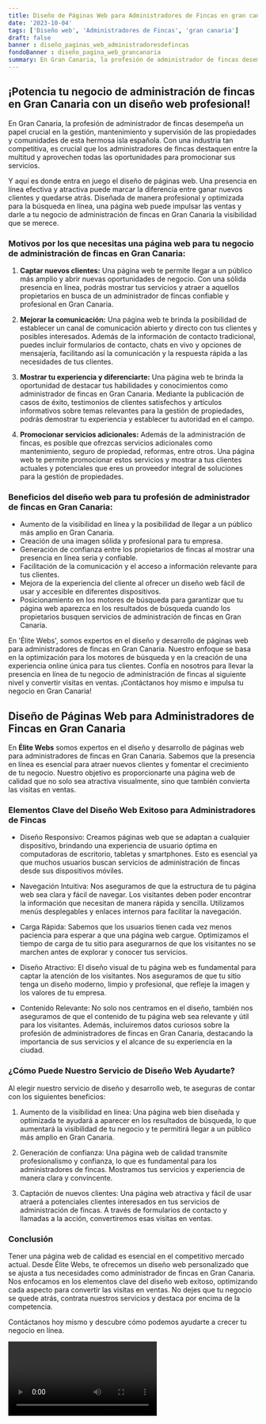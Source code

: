 ```yaml
---
title: Diseño de Páginas Web para Administradores de Fincas en gran canaria
date: '2023-10-04'
tags: ['Diseño web', 'Administradores de Fincas', 'gran canaria']
draft: false
banner : diseño_paginas_web_administradoresdefincas
fondoBanner : diseño_pagina_web_grancanaria
summary: En Gran Canaria, la profesión de administrador de fincas desempeña un papel crucial en la gestión, mantenimiento y supervisión de las propiedades y comunidades de esta hermosa isla española. Con una industria tan competitiva, es crucial que los administradores de fincas destaquen entre la multitud y aprovechen todas las oportunidades para promocionar sus servicios. 
---
```


## ¡Potencia tu negocio de administración de fincas en Gran Canaria con un diseño web profesional!

En Gran Canaria, la profesión de administrador de fincas desempeña un papel crucial en la gestión, mantenimiento y supervisión de las propiedades y comunidades de esta hermosa isla española. Con una industria tan competitiva, es crucial que los administradores de fincas destaquen entre la multitud y aprovechen todas las oportunidades para promocionar sus servicios. 

Y aquí es donde entra en juego el diseño de páginas web. Una presencia en línea efectiva y atractiva puede marcar la diferencia entre ganar nuevos clientes y quedarse atrás. Diseñada de manera profesional y optimizada para la búsqueda en línea, una página web puede impulsar las ventas y darle a tu negocio de administración de fincas en Gran Canaria la visibilidad que se merece. 

### Motivos por los que necesitas una página web para tu negocio de administración de fincas en Gran Canaria:

1. **Captar nuevos clientes:** Una página web te permite llegar a un público más amplio y abrir nuevas oportunidades de negocio. Con una sólida presencia en línea, podrás mostrar tus servicios y atraer a aquellos propietarios en busca de un administrador de fincas confiable y profesional en Gran Canaria.

2. **Mejorar la comunicación:** Una página web te brinda la posibilidad de establecer un canal de comunicación abierto y directo con tus clientes y posibles interesados. Además de la información de contacto tradicional, puedes incluir formularios de contacto, chats en vivo y opciones de mensajería, facilitando así la comunicación y la respuesta rápida a las necesidades de tus clientes.

3. **Mostrar tu experiencia y diferenciarte:** Una página web te brinda la oportunidad de destacar tus habilidades y conocimientos como administrador de fincas en Gran Canaria. Mediante la publicación de casos de éxito, testimonios de clientes satisfechos y artículos informativos sobre temas relevantes para la gestión de propiedades, podrás demostrar tu experiencia y establecer tu autoridad en el campo.

4. **Promocionar servicios adicionales:** Además de la administración de fincas, es posible que ofrezcas servicios adicionales como mantenimiento, seguro de propiedad, reformas, entre otros. Una página web te permite promocionar estos servicios y mostrar a tus clientes actuales y potenciales que eres un proveedor integral de soluciones para la gestión de propiedades.

### Beneficios del diseño web para tu profesión de administrador de fincas en Gran Canaria:

- Aumento de la visibilidad en línea y la posibilidad de llegar a un público más amplio en Gran Canaria.
- Creación de una imagen sólida y profesional para tu empresa.
- Generación de confianza entre los propietarios de fincas al mostrar una presencia en línea seria y confiable.
- Facilitación de la comunicación y el acceso a información relevante para tus clientes.
- Mejora de la experiencia del cliente al ofrecer un diseño web fácil de usar y accesible en diferentes dispositivos.
- Posicionamiento en los motores de búsqueda para garantizar que tu página web aparezca en los resultados de búsqueda cuando los propietarios busquen servicios de administración de fincas en Gran Canaria.

En 'Élite Webs', somos expertos en el diseño y desarrollo de páginas web para administradores de fincas en Gran Canaria. Nuestro enfoque se basa en la optimización para los motores de búsqueda y en la creación de una experiencia online única para tus clientes. Confía en nosotros para llevar la presencia en línea de tu negocio de administración de fincas al siguiente nivel y convertir visitas en ventas. ¡Contáctanos hoy mismo e impulsa tu negocio en Gran Canaria!

<GifSeo />

<Cta />

## Diseño de Páginas Web para Administradores de Fincas en Gran Canaria

En **Élite Webs** somos expertos en el diseño y desarrollo de páginas web para administradores de fincas en Gran Canaria. Sabemos que la presencia en línea es esencial para atraer nuevos clientes y fomentar el crecimiento de tu negocio. Nuestro objetivo es proporcionarte una página web de calidad que no solo sea atractiva visualmente, sino que también convierta las visitas en ventas.

### Elementos Clave del Diseño Web Exitoso para Administradores de Fincas ###

- Diseño Responsivo: Creamos páginas web que se adaptan a cualquier dispositivo, brindando una experiencia de usuario óptima en computadoras de escritorio, tabletas y smartphones. Esto es esencial ya que muchos usuarios buscan servicios de administración de fincas desde sus dispositivos móviles.

- Navegación Intuitiva: Nos aseguramos de que la estructura de tu página web sea clara y fácil de navegar. Los visitantes deben poder encontrar la información que necesitan de manera rápida y sencilla. Utilizamos menús desplegables y enlaces internos para facilitar la navegación.

- Carga Rápida: Sabemos que los usuarios tienen cada vez menos paciencia para esperar a que una página web cargue. Optimizamos el tiempo de carga de tu sitio para asegurarnos de que los visitantes no se marchen antes de explorar y conocer tus servicios.

- Diseño Atractivo: El diseño visual de tu página web es fundamental para captar la atención de los visitantes. Nos aseguramos de que tu sitio tenga un diseño moderno, limpio y profesional, que refleje la imagen y los valores de tu empresa.

- Contenido Relevante: No solo nos centramos en el diseño, también nos aseguramos de que el contenido de tu página web sea relevante y útil para los visitantes. Además, incluiremos datos curiosos sobre la profesión de administradores de fincas en Gran Canaria, destacando la importancia de sus servicios y el alcance de su experiencia en la ciudad.

### ¿Cómo Puede Nuestro Servicio de Diseño Web Ayudarte? ###

Al elegir nuestro servicio de diseño y desarrollo web, te aseguras de contar con los siguientes beneficios:

1. Aumento de la visibilidad en línea: Una página web bien diseñada y optimizada te ayudará a aparecer en los resultados de búsqueda, lo que aumentará la visibilidad de tu negocio y te permitirá llegar a un público más amplio en Gran Canaria.

2. Generación de confianza: Una página web de calidad transmite profesionalismo y confianza, lo que es fundamental para los administradores de fincas. Mostramos tus servicios y experiencia de manera clara y convincente.

3. Captación de nuevos clientes: Una página web atractiva y fácil de usar atraerá a potenciales clientes interesados en tus servicios de administración de fincas. A través de formularios de contacto y llamadas a la acción, convertiremos esas visitas en ventas.

### Conclusión ###

Tener una página web de calidad es esencial en el competitivo mercado actual. Desde Élite Webs, te ofrecemos un diseño web personalizado que se ajusta a tus necesidades como administrador de fincas en Gran Canaria. Nos enfocamos en los elementos clave del diseño web exitoso, optimizando cada aspecto para convertir las visitas en ventas. No dejes que tu negocio se quede atrás, contrata nuestros servicios y destaca por encima de la competencia.

Contáctanos hoy mismo y descubre cómo podemos ayudarte a crecer tu negocio en línea.

<Video />

<CtaBot job='Administradores de Fincas' city='gran canaria'/>

<Gmaps query='gran canaria+españa+maps' />